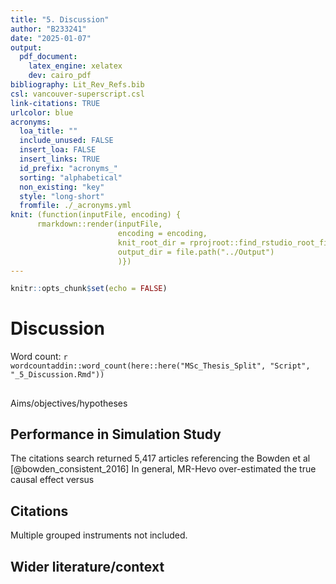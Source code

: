 ```yaml
---
title: "5. Discussion"
author: "B233241"
date: "2025-01-07"
output:
  pdf_document:
    latex_engine: xelatex
    dev: cairo_pdf
bibliography: Lit_Rev_Refs.bib
csl: vancouver-superscript.csl
link-citations: TRUE
urlcolor: blue
acronyms:
  loa_title: ""
  include_unused: FALSE
  insert_loa: FALSE
  insert_links: TRUE
  id_prefix: "acronyms_"
  sorting: "alphabetical"
  non_existing: "key"
  style: "long-short"
  fromfile: ./_acronyms.yml
knit: (function(inputFile, encoding) {
      rmarkdown::render(inputFile,
                        encoding = encoding,
                        knit_root_dir = rprojroot::find_rstudio_root_file(),
                        output_dir = file.path("../Output")
                        )})
---
```


```r
knitr::opts_chunk$set(echo = FALSE)
```

# Discussion

Word count: `r wordcountaddin::word_count(here::here("MSc_Thesis_Split", "Script", "_5_Discussion.Rmd"))`

##
Aims/objectives/hypotheses

## Performance in Simulation Study

The citations search returned 5,417 articles referencing the Bowden et al [@bowden_consistent_2016]
In general, MR-Hevo over-estimated the true causal effect versus \acr{WME}

## Citations


Multiple grouped instruments not included.

## Wider literature/context
